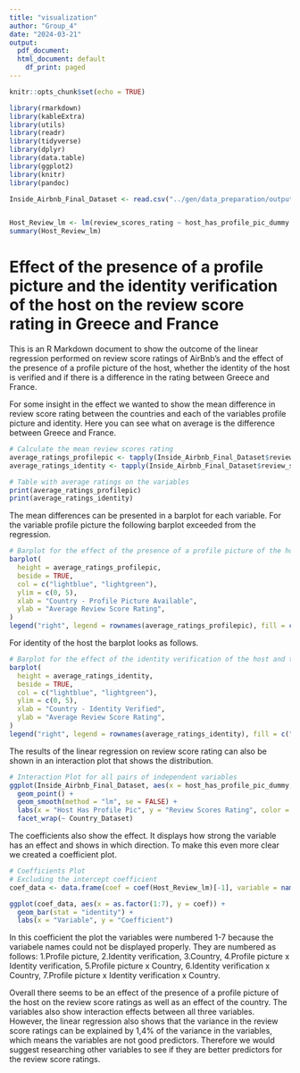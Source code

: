 ```yaml
---
title: "visualization"
author: "Group_4"
date: "2024-03-21"
output:
  pdf_document: 
  html_document: default
    df_print: paged
---
```


```r
knitr::opts_chunk$set(echo = TRUE)
```

```r
library(rmarkdown)
library(kableExtra)
library(utils)
library(readr)
library(tidyverse)
library(dplyr)
library(data.table)
library(ggplot2)
library(knitr)
library(pandoc)
```

```r
Inside_Airbnb_Final_Dataset <- read.csv("../gen/data_preparation/output/selected_dataset.csv")
```

```r
```

```r
Host_Review_lm <- lm(review_scores_rating ~ host_has_profile_pic_dummy * host_identity_verified_dummy * Country_Dataset, Inside_Airbnb_Final_Dataset)
summary(Host_Review_lm)
```

# Effect of the presence of a profile picture and the identity verification of the host on the review score rating in Greece and France

This is an R Markdown document to show the outcome of the linear regression performed on review score ratings of AirBnb's and the effect of the presence of a profile picture of the host, whether the identity of the host is verified and if there is a difference in the rating between Greece and France.

For some insight in the effect we wanted to show the mean difference in review score rating between the countries and each of the variables profile picture and identity. Here you can see what on average is the difference between Greece and France.

```r
# Calculate the mean review scores rating
average_ratings_profilepic <- tapply(Inside_Airbnb_Final_Dataset$review_scores_rating, list(Inside_Airbnb_Final_Dataset$Country_Dataset, Inside_Airbnb_Final_Dataset$host_has_profile_pic_dummy), mean, na.rm = TRUE)
average_ratings_identity <- tapply(Inside_Airbnb_Final_Dataset$review_scores_rating, list(Inside_Airbnb_Final_Dataset$Country_Dataset, Inside_Airbnb_Final_Dataset$host_identity_verified_dummy), mean, na.rm = TRUE)

# Table with average ratings on the variables
print(average_ratings_profilepic)
print(average_ratings_identity)
```

The mean differences can be presented in a barplot for each variable. For the variable profile picture the following barplot exceeded from the regression.

```r
# Barplot for the effect of the presence of a profile picture of the host and the country on review score ratings
barplot(
  height = average_ratings_profilepic,
  beside = TRUE,
  col = c("lightblue", "lightgreen"),
  ylim = c(0, 5),
  xlab = "Country - Profile Picture Available",
  ylab = "Average Review Score Rating",
)
legend("right", legend = rownames(average_ratings_profilepic), fill = c("lightblue", "lightgreen"))
```

For identity of the host the barplot looks as follows.

```r
# Barplot for the effect of the identity verification of the host and the country on the review score ratings
barplot(
  height = average_ratings_identity,
  beside = TRUE,
  col = c("lightblue", "lightgreen"),
  ylim = c(0, 5),  
  xlab = "Country - Identity Verified",
  ylab = "Average Review Score Rating",
)
legend("right", legend = rownames(average_ratings_identity), fill = c("lightblue", "lightgreen"))
```

The results of the linear regression on review score rating can also be shown in an interaction plot that shows the distribution.

```r
# Interaction Plot for all pairs of independent variables
ggplot(Inside_Airbnb_Final_Dataset, aes(x = host_has_profile_pic_dummy, y = review_scores_rating, color = host_identity_verified_dummy)) +
  geom_point() +
  geom_smooth(method = "lm", se = FALSE) +
  labs(x = "Host Has Profile Pic", y = "Review Scores Rating", color = "Host Identity Verified") +
  facet_wrap(~ Country_Dataset)
```

The coefficients also show the effect. It displays how strong the variable has an effect and shows in which direction. To make this even more clear we created a coefficient plot.

```r
# Coefficients Plot
# Excluding the intercept coefficient
coef_data <- data.frame(coef = coef(Host_Review_lm)[-1], variable = names(coef(Host_Review_lm))[-1])

ggplot(coef_data, aes(x = as.factor(1:7), y = coef)) +
  geom_bar(stat = "identity") +
  labs(x = "Variable", y = "Coefficient")
```

In this coefficient the plot the variables were numbered 1-7 because the variabele names could not be displayed properly. They are numbered as follows: 1.Profile picture, 2.Identity verification, 3.Country, 4.Profile picture x Identity verification, 5.Profile picture x Country, 6.Identity verification x Country, 7.Profile picture x Identity verification x Country.

Overall there seems to be an effect of the presence of a profile picture of the host on the review score ratings as well as an effect of the country. The variables also show interaction effects between all three variables. However, the linear regression also shows that the variance in the review score ratings can be explained by 1,4% of the variance in the variables, which means the variables are not good predictors. Therefore we would suggest researching other variables to see if they are better predictors for the review score ratings.
